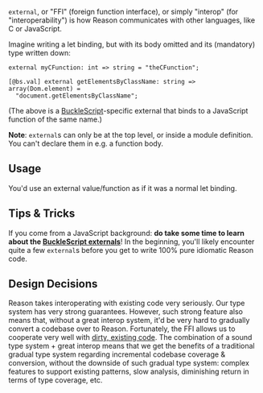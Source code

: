 
`external`, or "FFI" (foreign function interface), or simply "interop" (for "interoperability") is how Reason communicates with other languages, like C or JavaScript.

Imagine writing a let binding, but with its body omitted and its (mandatory) type written down:

```reason
external myCFunction: int => string = "theCFunction";
```

```reason
[@bs.val] external getElementsByClassName: string => array(Dom.element) =
  "document.getElementsByClassName";
```

(The above is a [BuckleScript](https://bucklescript.github.io/docs/en/intro-to-external.html)-specific external that binds to a JavaScript function of the same name.)

**Note**: `external`s can only be at the top level, or inside a module definition. You can't declare them in e.g. a function body.

## Usage

You'd use an external value/function as if it was a normal let binding.

## Tips & Tricks

If you come from a JavaScript background: **do take some time to learn about the [BuckleScript externals](https://bucklescript.github.io/docs/en/intro-to-external.html)**! In the beginning, you'll likely encounter quite a few `external`s before you get to write 100% pure idiomatic Reason code.

## Design Decisions

Reason takes interoperating with existing code very seriously. Our type system has very strong guarantees. However, such strong feature also means that, without a great interop system, it'd be very hard to gradually convert a codebase over to Reason. Fortunately, the FFI allows us to cooperate very well with [dirty, existing code](converting-from-js.md). The combination of a sound type system + great interop means that we get the benefits of a traditional gradual type system regarding incremental codebase coverage & conversion, without the downside of such gradual type system: complex features to support existing patterns, slow analysis, diminishing return in terms of type coverage, etc.
